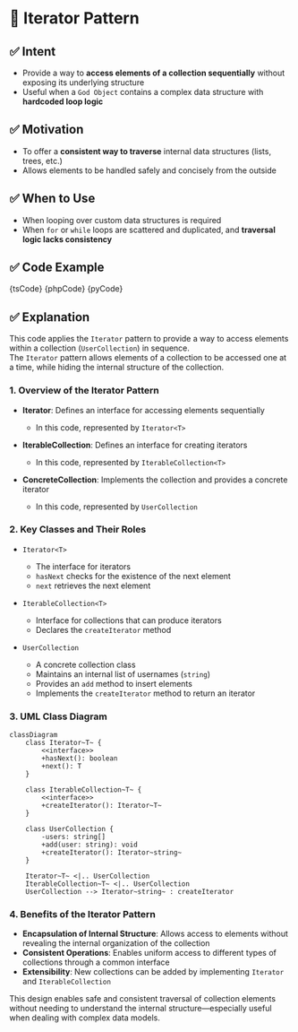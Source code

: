 

# 🧩 Iterator Pattern

## ✅ Intent

- Provide a way to **access elements of a collection sequentially** without exposing its underlying structure
- Useful when a `God Object` contains a complex data structure with **hardcoded loop logic**

## ✅ Motivation

- To offer a **consistent way to traverse** internal data structures (lists, trees, etc.)
- Allows elements to be handled safely and concisely from the outside

## ✅ When to Use

- When looping over custom data structures is required
- When `for` or `while` loops are scattered and duplicated, and **traversal logic lacks consistency**

## ✅ Code Example

<Tabs groupId="language">
  <TabItem value="ts" label="TypeScript">
    <CodeBlock language="ts">{tsCode}</CodeBlock>
  </TabItem>
  <TabItem value="php" label="PHP">
    <CodeBlock language="php">{phpCode}</CodeBlock>
  </TabItem>
  <TabItem value="python" label="Python">
    <CodeBlock language="python">{pyCode}</CodeBlock>
  </TabItem>
</Tabs>

## ✅ Explanation

This code applies the `Iterator` pattern to provide a way to access elements within a collection (`UserCollection`) in sequence.  
The `Iterator` pattern allows elements of a collection to be accessed one at a time, while hiding the internal structure of the collection.

### 1. Overview of the Iterator Pattern

- **Iterator**: Defines an interface for accessing elements sequentially

  - In this code, represented by `Iterator<T>`

- **IterableCollection**: Defines an interface for creating iterators

  - In this code, represented by `IterableCollection<T>`

- **ConcreteCollection**: Implements the collection and provides a concrete iterator
  - In this code, represented by `UserCollection`

### 2. Key Classes and Their Roles

- `Iterator<T>`

  - The interface for iterators
  - `hasNext` checks for the existence of the next element
  - `next` retrieves the next element

- `IterableCollection<T>`

  - Interface for collections that can produce iterators
  - Declares the `createIterator` method

- `UserCollection`
  - A concrete collection class
  - Maintains an internal list of usernames (`string`)
  - Provides an `add` method to insert elements
  - Implements the `createIterator` method to return an iterator

### 3. UML Class Diagram

```mermaid
classDiagram
    class Iterator~T~ {
        <<interface>>
        +hasNext(): boolean
        +next(): T
    }

    class IterableCollection~T~ {
        <<interface>>
        +createIterator(): Iterator~T~
    }

    class UserCollection {
        -users: string[]
        +add(user: string): void
        +createIterator(): Iterator~string~
    }

    Iterator~T~ <|.. UserCollection
    IterableCollection~T~ <|.. UserCollection
    UserCollection --> Iterator~string~ : createIterator
```

### 4. Benefits of the Iterator Pattern

- **Encapsulation of Internal Structure**: Allows access to elements without revealing the internal organization of the collection
- **Consistent Operations**: Enables uniform access to different types of collections through a common interface
- **Extensibility**: New collections can be added by implementing `Iterator` and `IterableCollection`

This design enables safe and consistent traversal of collection elements without needing to understand the internal structure—especially useful when dealing with complex data models.

